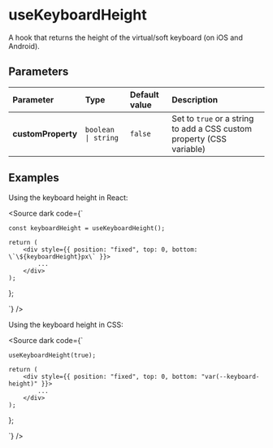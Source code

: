 
# useKeyboardHeight

A hook that returns the height of the virtual/soft keyboard (on iOS and Android).

## Parameters

| Parameter          | Type                | Default value | Description                                                           |
| :----------------- | :------------------ | :------------ | :-------------------------------------------------------------------- |
| **customProperty** | `boolean \| string` | `false`       | Set to `true` or a string to add a CSS custom property (CSS variable) |

## Examples

Using the keyboard height in React:

<Source dark code={`

    const keyboardHeight = useKeyboardHeight();

    return (
        <div style={{ position: "fixed", top: 0, bottom: \`\${keyboardHeight}px\` }}>
            ...
        </div>
    );
};

`} />

Using the keyboard height in CSS:

<Source dark code={`

    useKeyboardHeight(true);

    return (
        <div style={{ position: "fixed", top: 0, bottom: "var(--keyboard-height)" }}>
            ...
        </div>
    );
};

`} />
